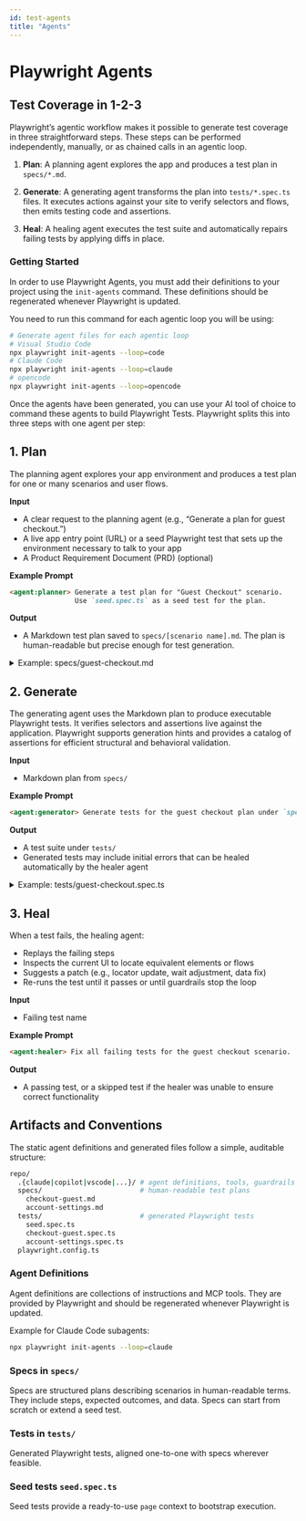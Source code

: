 ```yaml
---
id: test-agents
title: "Agents"
---
```


# Playwright Agents

## Test Coverage in 1-2-3

Playwright’s agentic workflow makes it possible to generate test coverage in three straightforward steps. These steps can be performed independently, manually, or as chained calls in an agentic loop.
1. **Plan**: A planning agent explores the app and produces a test plan in `specs/*.md`.

2. **Generate**: A generating agent transforms the plan into `tests/*.spec.ts` files. It executes actions against your site to verify selectors and flows, then emits testing code and assertions.

3. **Heal**: A healing agent executes the test suite and automatically repairs failing tests by applying diffs in place.

### Getting Started

In order to use Playwright Agents, you must add their definitions to your project using the `init-agents` command. These definitions should be regenerated whenever Playwright is updated.

You need to run this command for each agentic loop you will be using:

```bash
# Generate agent files for each agentic loop
# Visual Studio Code
npx playwright init-agents --loop=code
# Claude Code
npx playwright init-agents --loop=claude
# opencode
npx playwright init-agents --loop=opencode
```

Once the agents have been generated, you can use your AI tool of choice to command these agents to build Playwright Tests. Playwright splits this into three steps with one agent per step:

## 1. Plan

The planning agent explores your app environment and produces a test plan for one or many scenarios and user flows.

**Input**
* A clear request to the planning agent (e.g., “Generate a plan for guest checkout.”)
* A live app entry point (URL) or a seed Playwright test that sets up the environment necessary to talk to your app
* A Product Requirement Document (PRD) (optional)

**Example Prompt**

```markdown
<agent:planner> Generate a test plan for "Guest Checkout" scenario.
                Use `seed.spec.ts` as a seed test for the plan.
```

**Output**
* A Markdown test plan saved to `specs/[scenario name].md`. The plan is human-readable but precise enough for test generation.

<details>

<summary>Example: specs/guest-checkout.md</summary>

```markdown
# Feature: Guest Checkout

## Purpose
Allow a user to purchase without creating an account.

## Preconditions
- Test seed `tests/seed.spec.ts`.
- Payment sandbox credentials available via env vars.

## Scenarios

### SC-1: Add single item to cart and purchase
**Steps**
1. Open home page.
2. Search for "Wireless Mouse".
3. Open product page and add to cart.
4. Proceed to checkout as guest.
5. Fill shipping and payment details.
6. Confirm order.

**Expected**
- Cart count increments after item is added.
- Checkout page shows item, price, tax, and total.
- Order confirmation number appears; status is "Processing".

### SC-2: Tax and shipping recalculation on address change
**Steps**
1. Start checkout with a CA address.
2. Change state to NY.

**Expected**
- Tax and shipping values recalculate.

## Data
- Product SKU: `WM-123`
- Payment: sandbox card `4111 1111 1111 1111`, valid expiry, CVV `123`.

## Methodology
*Optional notes about testing methodology*
```

</details>

## 2. Generate

The generating agent uses the Markdown plan to produce executable Playwright tests. It verifies selectors and assertions live against the application. Playwright supports generation hints and provides a catalog of assertions for efficient structural and behavioral validation.

**Input**
* Markdown plan from `specs/`

**Example Prompt**

```markdown
<agent:generator> Generate tests for the guest checkout plan under `specs/`.
```

**Output**
* A test suite under `tests/`
* Generated tests may include initial errors that can be healed automatically by the healer agent

<details>

<summary>Example: tests/guest-checkout.spec.ts</summary>

```ts
import { test, expect } from '@playwright/test';

test.describe('Guest Checkout', () => {
  test('SC-1: add item and purchase', async ({ page }) => {
    await page.goto('/');
    await page.getByRole('searchbox', { name: /search/i }).fill('Wireless Mouse');
    await page.getByRole('button', { name: /search/i }).click();

    await page.getByRole('link', { name: /wireless mouse/i }).click();
    await page.getByRole('button', { name: /add to cart/i }).click();

    // Assertion: cart badge increments
    await expect(page.getByTestId('cart-badge')).toHaveText('1');

    await page.getByRole('link', { name: /checkout/i }).click();
    await page.getByRole('button', { name: /continue as guest/i }).click();

    // Fill checkout form
    await page.getByLabel('Email').fill(process.env.CHECKOUT_EMAIL!);
    await page.getByLabel('Full name').fill('Alex Guest');
    await page.getByLabel('Address').fill('1 Market St');
    await page.getByLabel('City').fill('San Francisco');
    await page.getByLabel('State').selectOption('CA');
    await page.getByLabel('ZIP').fill('94105');

    // Payment (sandbox)
    const frame = page.frameLocator('[data-testid="card-iframe"]');
    await frame.getByLabel('Card number').fill('4111111111111111');
    await frame.getByLabel('MM / YY').fill('12/30');
    await frame.getByLabel('CVC').fill('123');

    await page.getByRole('button', { name: /pay/i }).click();

    // Assertions: confirmation invariants
    await expect(page).toHaveURL(/\/orders\/\w+\/confirmation/);
    await expect(page.getByRole('heading', { name: /thank you/i })).toBeVisible();
    await expect(page.getByTestId('order-status')).toHaveText(/processing/i);

    // Optional visual check
    await expect(page.locator('[data-testid="order-summary"]')).toHaveScreenshot();
  });
});
```

</details>

## 3. Heal

When a test fails, the healing agent:
* Replays the failing steps
* Inspects the current UI to locate equivalent elements or flows
* Suggests a patch (e.g., locator update, wait adjustment, data fix)
* Re-runs the test until it passes or until guardrails stop the loop

**Input**
* Failing test name

**Example Prompt**

```markdown
<agent:healer> Fix all failing tests for the guest checkout scenario.
```

**Output**
* A passing test, or a skipped test if the healer was unable to ensure correct functionality

## Artifacts and Conventions

The static agent definitions and generated files follow a simple, auditable structure:

```bash
repo/
  .{claude|copilot|vscode|...}/ # agent definitions, tools, guardrails
  specs/                        # human-readable test plans
    checkout-guest.md
    account-settings.md
  tests/                        # generated Playwright tests
    seed.spec.ts
    checkout-guest.spec.ts
    account-settings.spec.ts
  playwright.config.ts
```

### Agent Definitions

Agent definitions are collections of instructions and MCP tools. They are provided by Playwright and should be regenerated whenever Playwright is updated.

Example for Claude Code subagents:

```bash
npx playwright init-agents --loop=claude
```

### Specs in `specs/`

Specs are structured plans describing scenarios in human-readable terms. They include steps, expected outcomes, and data. Specs can start from scratch or extend a seed test.

### Tests in `tests/`

Generated Playwright tests, aligned one-to-one with specs wherever feasible.

### Seed tests `seed.spec.ts`

Seed tests provide a ready-to-use `page` context to bootstrap execution.


[Accessibility]: /api/class-accessibility.mdx "Accessibility"
[Android]: /api/class-android.mdx "Android"
[AndroidDevice]: /api/class-androiddevice.mdx "AndroidDevice"
[AndroidInput]: /api/class-androidinput.mdx "AndroidInput"
[AndroidSocket]: /api/class-androidsocket.mdx "AndroidSocket"
[AndroidWebView]: /api/class-androidwebview.mdx "AndroidWebView"
[APIRequest]: /api/class-apirequest.mdx "APIRequest"
[APIRequestContext]: /api/class-apirequestcontext.mdx "APIRequestContext"
[APIResponse]: /api/class-apiresponse.mdx "APIResponse"
[APIResponseAssertions]: /api/class-apiresponseassertions.mdx "APIResponseAssertions"
[Browser]: /api/class-browser.mdx "Browser"
[BrowserContext]: /api/class-browsercontext.mdx "BrowserContext"
[BrowserServer]: /api/class-browserserver.mdx "BrowserServer"
[BrowserType]: /api/class-browsertype.mdx "BrowserType"
[CDPSession]: /api/class-cdpsession.mdx "CDPSession"
[Clock]: /api/class-clock.mdx "Clock"
[ConsoleMessage]: /api/class-consolemessage.mdx "ConsoleMessage"
[Coverage]: /api/class-coverage.mdx "Coverage"
[Dialog]: /api/class-dialog.mdx "Dialog"
[Download]: /api/class-download.mdx "Download"
[Electron]: /api/class-electron.mdx "Electron"
[ElectronApplication]: /api/class-electronapplication.mdx "ElectronApplication"
[ElementHandle]: /api/class-elementhandle.mdx "ElementHandle"
[FileChooser]: /api/class-filechooser.mdx "FileChooser"
[Frame]: /api/class-frame.mdx "Frame"
[FrameLocator]: /api/class-framelocator.mdx "FrameLocator"
[GenericAssertions]: /api/class-genericassertions.mdx "GenericAssertions"
[JSHandle]: /api/class-jshandle.mdx "JSHandle"
[Keyboard]: /api/class-keyboard.mdx "Keyboard"
[Locator]: /api/class-locator.mdx "Locator"
[LocatorAssertions]: /api/class-locatorassertions.mdx "LocatorAssertions"
[Logger]: /api/class-logger.mdx "Logger"
[Mouse]: /api/class-mouse.mdx "Mouse"
[Page]: /api/class-page.mdx "Page"
[PageAssertions]: /api/class-pageassertions.mdx "PageAssertions"
[Playwright]: /api/class-playwright.mdx "Playwright"
[PlaywrightAssertions]: /api/class-playwrightassertions.mdx "PlaywrightAssertions"
[Request]: /api/class-request.mdx "Request"
[Response]: /api/class-response.mdx "Response"
[Route]: /api/class-route.mdx "Route"
[Selectors]: /api/class-selectors.mdx "Selectors"
[SnapshotAssertions]: /api/class-snapshotassertions.mdx "SnapshotAssertions"
[TimeoutError]: /api/class-timeouterror.mdx "TimeoutError"
[Touchscreen]: /api/class-touchscreen.mdx "Touchscreen"
[Tracing]: /api/class-tracing.mdx "Tracing"
[Video]: /api/class-video.mdx "Video"
[WebError]: /api/class-weberror.mdx "WebError"
[WebSocket]: /api/class-websocket.mdx "WebSocket"
[WebSocketRoute]: /api/class-websocketroute.mdx "WebSocketRoute"
[Worker]: /api/class-worker.mdx "Worker"
[Fixtures]: /api/class-fixtures.mdx "Fixtures"
[FullConfig]: /api/class-fullconfig.mdx "FullConfig"
[FullProject]: /api/class-fullproject.mdx "FullProject"
[Location]: /api/class-location.mdx "Location"
[Test]: /api/class-test.mdx "Test"
[TestConfig]: /api/class-testconfig.mdx "TestConfig"
[TestInfo]: /api/class-testinfo.mdx "TestInfo"
[TestInfoError]: /api/class-testinfoerror.mdx "TestInfoError"
[TestOptions]: /api/class-testoptions.mdx "TestOptions"
[TestProject]: /api/class-testproject.mdx "TestProject"
[TestStepInfo]: /api/class-teststepinfo.mdx "TestStepInfo"
[WorkerInfo]: /api/class-workerinfo.mdx "WorkerInfo"
[Reporter]: /api/class-reporter.mdx "Reporter"
[Suite]: /api/class-suite.mdx "Suite"
[TestCase]: /api/class-testcase.mdx "TestCase"
[TestError]: /api/class-testerror.mdx "TestError"
[TestResult]: /api/class-testresult.mdx "TestResult"
[TestStep]: /api/class-teststep.mdx "TestStep"
[Element]: https://developer.mozilla.org/en-US/docs/Web/API/element "Element"
[EvaluationArgument]: /evaluating.mdx#evaluation-argument "EvaluationArgument"
[Promise]: https://developer.mozilla.org/en-US/docs/Web/JavaScript/Reference/Global_Objects/Promise "Promise"
[iterator]: https://developer.mozilla.org/en-US/docs/Web/JavaScript/Reference/Iteration_protocols "Iterator"
[origin]: https://developer.mozilla.org/en-US/docs/Glossary/Origin "Origin"
[selector]: https://developer.mozilla.org/en-US/docs/Web/CSS/CSS_Selectors "selector"
[Serializable]: https://developer.mozilla.org/en-US/docs/Web/JavaScript/Reference/Global_Objects/JSON/stringify#Description "Serializable"
[UIEvent.detail]: https://developer.mozilla.org/en-US/docs/Web/API/UIEvent/detail "UIEvent.detail"
[UnixTime]: https://en.wikipedia.org/wiki/Unix_time "Unix Time"
[xpath]: https://developer.mozilla.org/en-US/docs/Web/XPath "xpath"

[Array]: https://developer.mozilla.org/en-US/docs/Web/JavaScript/Reference/Global_Objects/Array "Array"
[boolean]: https://developer.mozilla.org/en-US/docs/Web/JavaScript/Data_structures#Boolean_type "Boolean"
[Buffer]: https://nodejs.org/api/buffer.html#buffer_class_buffer "Buffer"
[ChildProcess]: https://nodejs.org/api/child_process.html "ChildProcess"
[Date]: https://developer.mozilla.org/en-US/docs/Web/JavaScript/Reference/Global_Objects/Date "Date"
[Error]: https://nodejs.org/api/errors.html#errors_class_error "Error"
[EventEmitter]: https://nodejs.org/api/events.html#events_class_eventemitter "EventEmitter"
[function]: https://developer.mozilla.org/en-US/docs/Web/JavaScript/Reference/Global_Objects/Function "Function"
[FormData]: https://developer.mozilla.org/en-US/docs/Web/API/FormData "FormData"
[Map]: https://developer.mozilla.org/en-US/docs/Web/JavaScript/Reference/Global_Objects/Map "Map"
[Metadata]: https://developer.mozilla.org/en-US/docs/Web/JavaScript/Reference/Global_Objects/Object "Object&lt;string, any&gt;"
[null]: https://developer.mozilla.org/en-US/docs/Web/JavaScript/Reference/Global_Objects/null "null"
[number]: https://developer.mozilla.org/en-US/docs/Web/JavaScript/Data_structures#Number_type "Number"
[Object]: https://developer.mozilla.org/en-US/docs/Web/JavaScript/Reference/Global_Objects/Object "Object"
[Promise]: https://developer.mozilla.org/en-US/docs/Web/JavaScript/Reference/Global_Objects/Promise "Promise"
[Readable]: https://nodejs.org/api/stream.html#stream_class_stream_readable "Readable"
[ReadStream]: https://nodejs.org/api/fs.html#class-fsreadstream "ReadStream"
[RegExp]: https://developer.mozilla.org/en-US/docs/Web/JavaScript/Reference/Global_Objects/RegExp "RegExp"
[string]: https://developer.mozilla.org/en-US/docs/Web/JavaScript/Data_structures#String_type "string"
[void]: https://developer.mozilla.org/en-US/docs/Web/JavaScript/Reference/Global_Objects/undefined "void"
[URL]: https://nodejs.org/api/url.html "URL"
[URLSearchParams]: https://developer.mozilla.org/en-US/docs/Web/API/URLSearchParams "URLSearchParams"

[all available image tags]: https://mcr.microsoft.com/en-us/product/playwright/about "all available image tags"
[Microsoft Artifact Registry]: https://mcr.microsoft.com/en-us/product/playwright/about "Microsoft Artifact Registry"
[Dockerfile.noble]: https://github.com/microsoft/playwright/blob/main/utils/docker/Dockerfile.noble "Dockerfile.noble"
